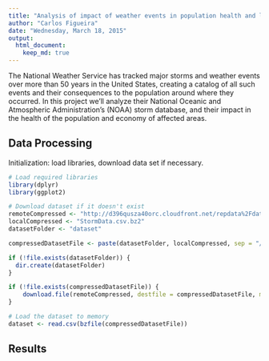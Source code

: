 ```yaml
---
title: "Analysis of impact of weather events in population health and local economy"
author: "Carlos Figueira"
date: "Wednesday, March 18, 2015"
output: 
  html_document:
    keep_md: true
---
```


The National Weather Service has tracked major storms and weather events over more than 50 years in the United States, creating a catalog of all such events and their consequences to the population around where they occurred. In this project we'll analyze their National Oceanic and Atmospheric Administration's (NOAA) storm database, and their impact in the health of the population and economy of affected areas. 

## Data Processing

Initialization: load libraries, download data set if necessary.

```r
# Load required libraries
library(dplyr)
library(ggplot2)

# Download dataset if it doesn't exist
remoteCompressed <- "http://d396qusza40orc.cloudfront.net/repdata%2Fdata%2FStormData.csv.bz2"
localCompressed <- "StormData.csv.bz2"
datasetFolder <- "dataset"

compressedDatasetFile <- paste(datasetFolder, localCompressed, sep = "/")

if (!file.exists(datasetFolder)) {
  dir.create(datasetFolder)
}

if (!file.exists(compressedDatasetFile)) {
    download.file(remoteCompressed, destfile = compressedDatasetFile, mode = "wb", method = "auto")
}

# Load the dataset to memory
dataset <- read.csv(bzfile(compressedDatasetFile))
```

## Results
